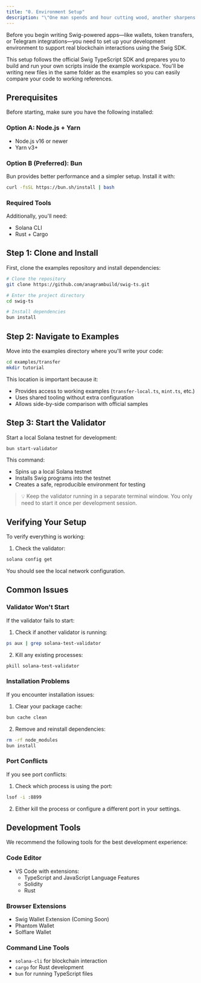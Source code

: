 ```yaml
---
title: "0. Environment Setup"
description: "\"One man spends and hour cutting wood, another sharpens his axe for 50 minutes and chops wood for 10 minutes\" - Somebody"
---
```


Before you begin writing Swig-powered apps—like wallets, token transfers, or Telegram integrations—you need to set up your development environment to support real blockchain interactions using the Swig SDK.

This setup follows the official Swig TypeScript SDK and prepares you to build and run your own scripts inside the example workspace. You'll be writing new files in the same folder as the examples so you can easily compare your code to working references.

## Prerequisites

Before starting, make sure you have the following installed:

### Option A: Node.js + Yarn
- Node.js v16 or newer
- Yarn v3+

### Option B (Preferred): Bun
Bun provides better performance and a simpler setup. Install it with:
```bash
curl -fsSL https://bun.sh/install | bash
```

### Required Tools
Additionally, you'll need:
- Solana CLI
- Rust + Cargo

## Step 1: Clone and Install

First, clone the examples repository and install dependencies:

```bash
# Clone the repository
git clone https://github.com/anagrambuild/swig-ts.git

# Enter the project directory
cd swig-ts

# Install dependencies
bun install
```

## Step 2: Navigate to Examples

Move into the examples directory where you'll write your code:

```bash
cd examples/transfer
mkdir tutorial
```

This location is important because it:
- Provides access to working examples (`transfer-local.ts`, `mint.ts`, etc.)
- Uses shared tooling without extra configuration
- Allows side-by-side comparison with official samples

## Step 3: Start the Validator

Start a local Solana testnet for development:

```bash
bun start-validator
```

This command:
- Spins up a local Solana testnet
- Installs Swig programs into the testnet
- Creates a safe, reproducible environment for testing

> 💡 Keep the validator running in a separate terminal window. You only need to start it once per development session.

## Verifying Your Setup

To verify everything is working:

1. Check the validator:
```bash
solana config get
```
You should see the local network configuration.

## Common Issues

### Validator Won't Start
If the validator fails to start:
1. Check if another validator is running:
```bash
ps aux | grep solana-test-validator
```
2. Kill any existing processes:
```bash
pkill solana-test-validator
```

### Installation Problems
If you encounter installation issues:
1. Clear your package cache:
```bash
bun cache clean
```
2. Remove and reinstall dependencies:
```bash
rm -rf node_modules
bun install
```

### Port Conflicts
If you see port conflicts:
1. Check which process is using the port:
```bash
lsof -i :8899
```
2. Either kill the process or configure a different port in your settings.

## Development Tools

We recommend the following tools for the best development experience:

### Code Editor
- VS Code with extensions:
  - TypeScript and JavaScript Language Features
  - Solidity
  - Rust

### Browser Extensions
- Swig Wallet Extension (Coming Soon)
- Phantom Wallet
- Solflare Wallet

### Command Line Tools
- `solana-cli` for blockchain interaction
- `cargo` for Rust development
- `bun` for running TypeScript files
